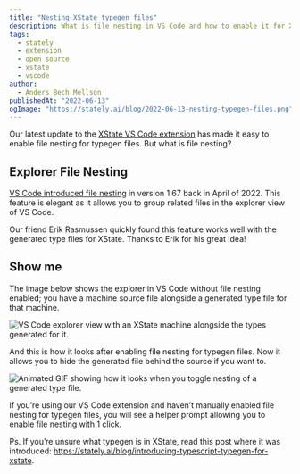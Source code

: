 ```yaml
---
title: "Nesting XState typegen files"
description: What is file nesting in VS Code and how to enable it for XState's generated type files.
tags:
  - stately
  - extension
  - open source
  - xstate
  - vscode
author:
  - Anders Bech Mellson
publishedAt: "2022-06-13"
ogImage: "https://stately.ai/blog/2022-06-13-nesting-typegen-files.png"
---
```


Our latest update to the [XState VS Code extension](https://marketplace.visualstudio.com/items?itemName=statelyai.stately-vscode) has made it easy to enable file nesting for typegen files. But what is file nesting?

## Explorer File Nesting

[VS Code introduced file nesting](https://code.visualstudio.com/updates/v1_67#_explorer-file-nesting) in version 1.67 back in April of 2022. This feature is elegant as it allows you to group related files in the explorer view of VS Code.

Our friend Erik Rasmussen quickly found this feature works well with the generated type files for XState. Thanks to Erik for his great idea!

<Tweet id="1522611081528573956" />

## Show me

The image below shows the explorer in VS Code without file nesting enabled; you have a machine source file alongside a generated type file for that machine.

![VS Code explorer view with an XState machine alongside the types generated for it.](./images/without-typegen.png)

And this is how it looks after enabling file nesting for typegen files. Now it allows you to hide the generated file behind the source if you want to.

![Animated GIF showing how it looks when you toggle nesting of a generated type file.](./images/with-typegen.gif)

If you’re using our VS Code extension and haven’t manually enabled file nesting for typegen files, you will see a helper prompt allowing you to enable file nesting with 1 click.

Ps. If you’re unsure what typegen is in XState, read this post where it was introduced: https://stately.ai/blog/introducing-typescript-typegen-for-xstate.
